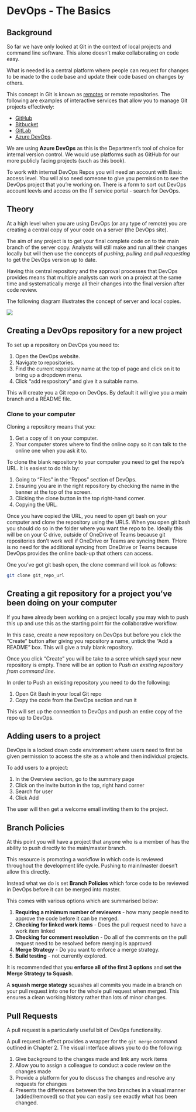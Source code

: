 # DevOps - The Basics

## Background

So far we have only looked at Git in the context of local projects and command line software. This alone doesn't make collaborating on code easy. 

What is needed is a central platform where people can request for changes to be made to the code base and update their code based on changes by others.  

This concept in Git is known as [remotes](https://git-scm.com/book/en/v2/Git-Basics-Working-with-Remotes) or remote repositories.
The following are examples of interactive services that allow you to manage Git projects effectively:

- [GitHub](github.com)
- [Bitbucket](https://bitbucket.org)
- [GitLab](gitlab.com/)
- [Azure DevOps](https://azure.microsoft.com/en-us/services/devops/).

We are using **Azure DevOps** as this is the Department's tool of choice for internal version control. We would use platforms such as GitHub for our more publicly facing projects (such as this book).

To work with internal DevOps Repos you will need an account with Basic access level.
You will also need someone to give you permission to see the DevOps project that you're working on.
There is a form to sort out DevOps account leevls and access on the IT service portal - search for DevOps.

## Theory 

At a high level when you are using DevOps (or any type of remote) you are creating a central copy of your code on a server (the DevOps site). 

The aim of any project is to get your final complete code on to the main branch of the server copy. Analysts will still make and run all their changes locally but will then use the concepts of *pushing*, *pulling* and *pull requesting* to get the DevOps version up to date.

Having this central repository and the approval processes that DevOps provides means that multiple analysts can work on a project at the same time and systematically merge all their changes into the final version after code review.

The following diagram illustrates the concept of server and local copies. 

![](www/distributed_version_control.png)

## Creating a DevOps repository for a new project

To set up a repository on DevOps you need to:

1. Open the DevOps website.
2. Navigate to repositories.
3. Find the current repository name at the top of page and click on it to bring up a dropdown menu.
4. Click "add respository" and give it a suitable name.

This will create you a Git repo on DevOps. By default it will give you a main branch and a README file.

### Clone to your computer

Cloning a repository means that you:

1. Get a copy of it on your computer.
2. Your computer stores where to find the online copy so it can talk to the online one when you ask it to.

To clone the blank repository to your computer you need to get the repo's URL.
It is easiest to do this by:

1. Going to "Files" in the "Repos" section of DevOps.
2. Ensuring you are in the right repository by checking the name in the banner at the top of the screen.
3. Clicking the clone button in the top right-hand corner.
4. Copying the URL.

Once you have copied the URL, you need to open git bash on your computer and clone the repository using the URLS.
When you open git bash you should do so in the folder where you want the repo to be.
Ideally this will be on your C drive, outside of OneDrive of Teams because git repositories don't work well if OneDrive
or Teams are syncing them.
THere is no need for the additional syncing from OneDrive or Teams because DevOps provides the online back-up that others can access.

One you've got git bash open, the clone command will look as follows:

```sh
git clone git_repo_url
```

## Creating a git repository for a project you've been doing on your computer

If you have already been working on a project locally you may wish to push this up and use this as the starting point for the collaborative workflow.

In this case, create a new repository on DevOps but before you click the "Create" button after giving you repository a name, untick the "Add a README" box. This will give a truly blank repository.

Once you click "Create" you will be take to a scree which sayd your new repository is empty.
There will be an option to *Push an exsting repository from command line*.

In order to Push an existing repository you need to do the following:

1. Open Git Bash in your local Git repo
2. Copy the code from the DevOps section and run it

This will set up the connection to DevOps and push an entire copy of the repo up to DevOps.

## Adding users to a project

DevOps is a locked down code environment where users need to first be given permission to access the site as a whole and then individual projects. 

To add users to a project:

1. In the Overview section, go to the summary page 
2. Click on the invite button in the top, right hand corner
2. Search for user
3. Click Add

The user will then get a welcome email inviting them to the project.

## Branch Policies

At this point you will have a project that anyone who is a member of has the ability to push directly to the main/master branch. 

This resource is promoting a workflow in which code is reviewed throughout the development life cycle. Pushing to main/master doesn't allow this directly. 

Instead what we do is set **Branch Policies** which force code to be reviewed in DevOps before it can be merged into master. 

This comes with various options which are summarised below:

1. **Requiring a minimum number of reviewers** - how many people need to approve the code before it can be merged.
2. **Checking for linked work items** - Does the pull request need to have a work item linked
3. **Checking for comment resolution** - Do all of the comments on the pull request need to be resolved before merging is approved
4. **Merge Strategy** - Do you want to enforce a merge strategy. 
5. **Build testing** - not currently explored.

It is recommended that you **enforce all of the first 3 options** and **set the Merge Strategy to Squash**. 

A **squash merge stategy** squashes all commits you made in a branch on your pull request into one for the whole pull request when merged. This ensures a clean working history rather than lots of minor changes.


## Pull Requests

A pull request is a particularly useful bit of DevOps functionality.

A pull request in effect provides a wrapper for the ```git merge``` command outlined in Chapter 2. The visual interface allows you to do the following:

1. Give background to the changes made and link any work items
2. Allow you to assign a colleague to conduct a code review on the changes made
3. Provide a platform for you to discuss the changes and resolve any requests for changes
4. Presents the differences between the two branches in a visual manner (added/removed) so that you can easily see exactly what has been changed.


